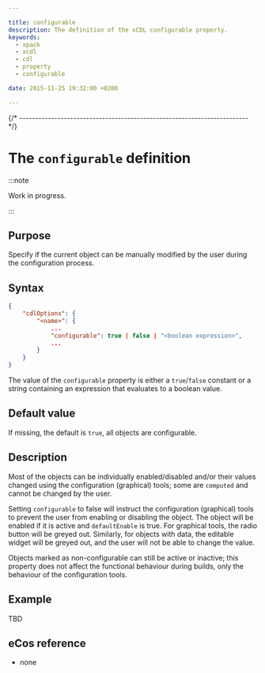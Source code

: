 ```yaml
---

title: configurable
description: The definition of the xCDL configurable property.
keywords:
  - xpack
  - xcdl
  - cdl
  - property
  - configurable

date: 2015-11-25 19:32:00 +0200

---
```



{/* ------------------------------------------------------------------------ */}

# The `configurable` definition

:::note

Work in progress.

:::

## Purpose

Specify if the current object can be manually modified by the user during the configuration process.

## Syntax

```json {5}
{
    "cdlOptions": {
        "<name>": {
            ...
            "configurable": true | false | "<boolean expression>",
            ...
        }
    }
}
```

The value of the `configurable` property is either a `true`/`false` constant or a string containing an expression that evaluates to a boolean value.

## Default value

If missing, the default is `true`, all objects are configurable.

## Description

Most of the objects can be individually enabled/disabled and/or their values changed using the configuration (graphical) tools; some are `computed` and cannot be changed by the user.

Setting `configurable` to false will instruct the configuration (graphical) tools to prevent the user from enabling or disabling the object. The object will be enabled if it is active and `defaultEnable` is true. For graphical tools, the radio button will be greyed out. Similarly, for objects with data, the editable widget will be greyed out, and the user will not be able to change the value.

Objects marked as non-configurable can still be active or inactive; this property does not affect the functional behaviour during builds, only the behaviour of the configuration tools.

## Example

TBD

## eCos reference

- none
